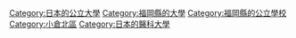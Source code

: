 [[Category:日本的公立大學|Category:日本的公立大學]]
[[Category:福岡縣的大學|Category:福岡縣的大學]]
[[Category:福岡縣的公立學校|Category:福岡縣的公立學校]]
[[Category:小倉北區|Category:小倉北區]]
[[Category:日本的醫科大學|Category:日本的醫科大學]]